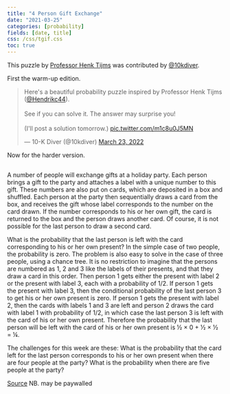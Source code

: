 ```yaml
---
title: "4 Person Gift Exchange"
date: "2021-03-25"
categories: [probability]
fields: [date, title]
css: /css/tgif.css
toc: true
---
```


:::{.callout-tip appearance="simple" icon=false}
This puzzle by [Professor Henk Tijms](https://twitter.com/Hendrikc44) was contributed by [@10kdiver](https://twitter.com/10kdiver).
:::

First the warm-up edition.

<blockquote class="twitter-tweet"><p lang="en" dir="ltr">Here&#39;s a beautiful probability puzzle inspired by Professor Henk Tijms (<a href="https://twitter.com/Hendrikc44?ref_src=twsrc%5Etfw">@Hendrikc44</a>).<br><br>See if you can solve it. The answer may surprise you!<br><br>(I&#39;ll post a solution tomorrow.) <a href="https://t.co/m1c8u0J5MN">pic.twitter.com/m1c8u0J5MN</a></p>&mdash; 10-K Diver (@10kdiver) <a href="https://twitter.com/10kdiver/status/1506573197310771202?ref_src=twsrc%5Etfw">March 23, 2022</a></blockquote> <script async src="https://platform.twitter.com/widgets.js" charset="utf-8"></script>

Now for the harder version.

:::{.callout-caution appearance="simple" icon=false}
##

A number of people will exchange gifts at a holiday party. Each person brings a gift to the party and attaches a label with a unique number to this gift. These numbers are also put on cards, which are deposited in a box and shuffled. Each person at the party then sequentially draws a card from the box, and receives the gift whose label corresponds to the number on the card drawn. If the number corresponds to his or her own gift, the card is returned to the box and the person draws another card. Of course, it is not possible for the last person to draw a second card.

What is the probability that the last person is left with the card corresponding to his or her own present? In the simple case of two people, the probability is zero. The problem is also easy to solve in the case of three people, using a chance tree. It is no restriction to imagine that the persons are numbered as 1, 2 and 3 like the labels of their presents, and that they draw a card in this order. Then person 1 gets either the present with label 2 or the present with label 3, each with a probability of 1/2. If person 1 gets the present with label 3, then the conditional probability of the last person 3 to get his or her own present is zero. If person 1 gets the present with label 2, then the cards with labels 1 and 3 are left and person 2 draws the card with label 1 with probability of 1/2, in which case the last person 3 is left with the card of his or her own present. Therefore the probability that the last person will be left with the card of his or her own present is &#xBD; &#xD7; 0 + &#xBD; &#xD7; &#xBD; = &#xBC;.

The challenges for this week are these: What is the probability that the card left for the last person corresponds to his or her own present when there are four people at the party? What is the probability when there are five people at the party?

:::


[Source](https://archive.nytimes.com/wordplay.blogs.nytimes.com/2015/12/28/tijms-gift-exchange/?mtrref=undefined&gwh=AD59BCDA3B5A60F3390C8F341A1F00BB&gwt=pay&assetType=PAYWALL)
[NB. may be paywalled]{.aside}